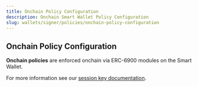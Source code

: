 ```yaml
---
title: Onchain Policy Configuration
description: Onchain Smart Wallet Policy Configuration
slug: wallets/signer/policies/onchain-policy-configuration
---
```


## Onchain Policy Configuration

**Onchain policies** are enforced onchain via ERC-6900 modules on the Smart Wallet.

For more information see our [session key documentation](/wallets/smart-contracts/modular-account-v2/session-keys).
